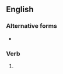 ==English==

===Alternative forms===
* {{l|en|confœderating}} {{qualifier|archaic}}

===Verb===
{{head|en|verb form}}

# {{present participle of|en|confederate|nocat=1}}